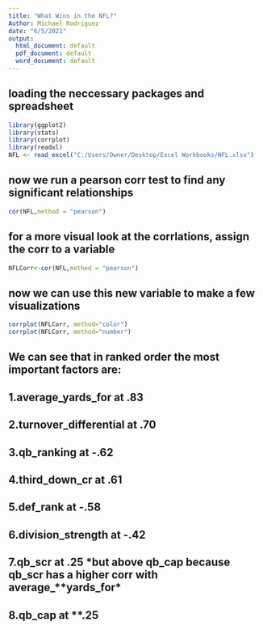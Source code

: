 ---
title: "What Wins in the NFL?"
Author: Michael Rodriguez
date: "6/5/2021"
output:
  html_document: default
  pdf_document: default
  word_document: default
---

## loading the neccessary packages and spreadsheet

```{r}
library(ggplot2)
library(stats)
library(corrplot)
library(readxl)
NFL <- read_excel("C:/Users/Owner/Desktop/Excel Workbooks/NFL.xlsx")
```

## now we run a pearson corr test to find any significant relationships
```{r}
cor(NFL,method = "pearson")

```


## for a more visual look at the corrlations, assign the corr to a variable
```{r}
NFLCorr<-cor(NFL,method = "pearson")
```

## now we can use this new variable to make a few visualizations
```{r}
corrplot(NFLCorr, method="color")
corrplot(NFLCorr, method="number")
```


## We can see that in ranked order the most important factors are:
## 1.average_yards_for at **.83**
## 2.turnover_differential at **.70**
## 3.qb_ranking at **-.62**
## 4.third_down_cr at **.61**
## 5.def_rank at **-.58**
## 6.division_strength at **-.42**
## 7.qb_scr at **.25** *but above qb_cap because qb_scr has a higher corr with average_**yards_for*
## 8.qb_cap at **.25